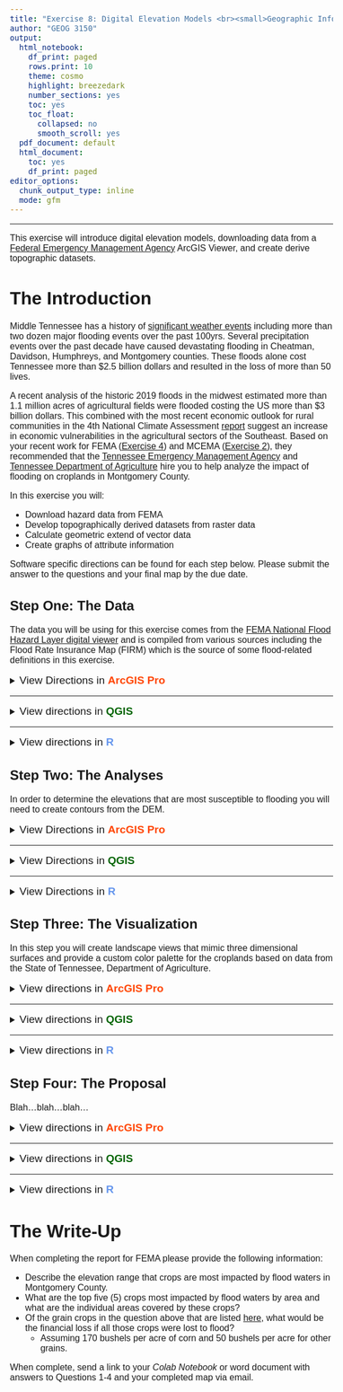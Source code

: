 ```yaml
---
title: "Exercise 8: Digital Elevation Models <br><small>Geographic Information Systems 1 Lab</small></br>"
author: "GEOG 3150"
output:
  html_notebook:
    df_print: paged
    rows.print: 10
    theme: cosmo
    highlight: breezedark
    number_sections: yes
    toc: yes
    toc_float:
      collapsed: no
      smooth_scroll: yes
  pdf_document: default
  html_document:
    toc: yes
    df_print: paged
editor_options:
  chunk_output_type: inline
  mode: gfm
---
```


```{=html}
<style type="text/css">

h1.title {
  font-size: 40px;
  font-family: "Times New Roman", Times, serif;
  color: DarkBlue;
  text-align: center;
}

h4.author { /* Header 4 - and the author and data headers use this too  */
  font-size: 20px;
  font-family: "Times New Roman", Times, serif;
  color: DarkBlue;
  text-align: center;
}

body {
  font-family: Helvetica;
  font-size: 12pt;
}

.zoom {
  transform-origin: 40% 50% 0;
  transition: transform .2s;
  margin: 0 auto;
}
.zoom img{
	width:auto;
	height:auto;	
}
.zoom:hover {
  transform: scale(2);
}

th, td {padding: 5px;}

</style>

```
<hr></hr>

This exercise will introduce digital elevation models, downloading data from a [Federal Emergency Management Agency](https://www.fema.gov/) ArcGIS Viewer, and create derive topographic datasets.

# The Introduction

Middle Tennessee has a history of [significant weather events](https://www.weather.gov/ohx/calendar) including more than two dozen major flooding events over the past 100yrs. Several precipitation events over the past decade have caused devastating flooding in Cheatman, Davidson, Humphreys, and Montgomery counties. These floods alone cost Tennessee more than $2.5 billion dollars and resulted in the loss of more than 50 lives. 

A recent analysis of the historic 2019 floods in the midwest estimated more than 1.1 million acres of agricultural fields were flooded costing the US more than $3 billion dollars. This combined with the most recent economic outlook for rural communities in the 4th National Climate Assessment [report](https://nca2018.globalchange.gov/chapter/19#key-message-4) suggest an increase in economic vulnerabilities in the agricultural sectors of the Southeast. Based on your recent work for FEMA ([Exercise 4](https://chrismgentry.github.io/GIS1-Exercise-4/)) and MCEMA ([Exercise 2](https://chrismgentry.github.io/GIS1-Exercise-2/)), they recommended that the [Tennessee Emergency Management Agency](https://www.tn.gov/tema.html) and [Tennessee Department of Agriculture](https://www.tn.gov/agriculture.html) hire you to help analyze the impact of flooding on croplands in Montgomery County.

In this exercise you will:

-   Download hazard data from FEMA
-   Develop topographically derived datasets from raster data
-   Calculate geometric extend of vector data
-   Create graphs of attribute information

Software specific directions can be found for each step below. Please submit the answer to the questions and your final map by the due date.

## Step One: The Data

The data you will be using for this exercise comes from the [FEMA National Flood Hazard Layer digital viewer](https://hazards-fema.maps.arcgis.com/apps/webappviewer/index.html?id=8b0adb51996444d4879338b5529aa9cd) and is compiled from various sources including the Flood Rate Insurance Map (FIRM) which is the source of some flood-related definitions in this exercise.

<details>
<summary><big>View Directions in <b> [ArcGIS Pro]{style="color:#ff4500"} </b></big></summary>

To begin, open a new browser window/tab and go to the [FEMA NFHL digital viewer](https://hazards-fema.maps.arcgis.com/apps/webappviewer/index.html?id=8b0adb51996444d4879338b5529aa9cd). On the welcome page you will be greeted with a warning window. Click OK and then zoom into campus.

<p align="center"><div class="zoom"><img src= "Images/fema-nfhl-homepage.png" alt="NFHL Homepage" style="width:100%"></div></p>

When you are able to see campus at the same zoom level as in the image below, click on the image and you will see a pop-up box with options to download the information

<p align="center"><div class="zoom"><img src= "Images/fema-nfhl-download.png" alt="NFHL Download" style="width:100%"></div></p>

Click on the <b><u>Download</u> county GIS data</b> link and save the file in your project folder for this exercise. Unzip the compressed folder and view the information within the _Catalog Pane_. You should now see a number of possible shapefiles in the unzipped folder. The one you need to add to your map is **S_FLD_HAZ_AR.shp**.

<p align="center"><img src= "Images/arcgis-flood-hazard-data.jpg" alt="Hazard Data in Catalog Pane" style="width:70%"></p>

Examining the attribute table for the dataset you will see a number of different variables; some of them without data or with a value of -9999 which is used by a number of different data formats to mean no data. The two variables you will use for this exercise is the **FLD_ZONE** and **ZONE_SUBTY**. Notice that the FLD_ZONE field is populated with "X", "A", and "AE" values while the ZONE_SUBTY has three values "0.2 PCT Annual Chance Flood Hazard", "Area of Minimal Flood Hazard", and "Floodway". The following is a brief description of each:

- **A**: a high-risk flood zone that has a one percent chance of flooding each year. Over the course of a 30-year mortgage, the likelihood of a flood is 26 percent. There are no detailed analyses of areas in Flood Zone A, so there are no depths or base flood elevations in this zone.
- **AE**: a high-risk flood zone that present a one percent annual chance of flooding and a 26% chance over the life of a 30-year mortgage. These regions are clearly defined in Flood Insurance Rate Maps and are paired with detailed information about base flood elevations.
- **X**: area determined to be outside the 500-year flood and protected by levee from 100- year flood.
- **0.2 PCT Annual Chance Flood Hazard**: area with a moderate chance of flood equal to 0.2 percent annually. 
- **Area of Minimal Flood Hazard**: area determined to be outside the 500-year flood and protected by levee from 100- year flood.
- **Floodway**: the channel of a river or other watercourse and the adjacent land areas that must be reserved in order to discharge the base flood without cumulatively increasing the water surface elevation more than a designated height.

For this analysis you will focus on A, AE, and 0.2 PCT Annual Chance Flood Hazard zones. While there are a number of ways to subset the data, in this exercise you will simply right-click on the dataset and select _Data > Export Features_. In the resulting window select the flood hazard data as the Input Feature, use the browse button to select the output location in your project folder, and give the \*.shp file a new name. Next, click the new expression button and use the following SQL:

`Where FLD_ZONE is equal to A`

Then click Add Clause...

`Or Where FLD_ZONE is equal to AE`

Then click Add Clause...

`Or Where ZONE_SUBTY is equal to 0.2 PCT Annual Chance Flood Hazard`

And finally click OK. This will create a new dataset that includes only the selected variables.

<p align="center"><div class="zoom"><img src= "Images/arcgis-flood-zone-expression.png" alt="Selecting only the flood zone information from above" style="width:100%"></div></p>

Next, open a new tab in your browser to download the remaining data for this exercise from the exercise [**GitHub Page**](https://github.com/chrismgentry/GIS1-Exercise-8/tree/main/Data "Click Here"). The **montco_dem_feet.tif** is the digital elevation model that will be used to calculate contours and the **montco_crop_land** zip contains a shapefile of selected cropland data for Montgomery County from the _USDA National Agriculture Statistics Service_ [CropScape](https://nassgeodata.gmu.edu/CropScape/) Website. With this data downloaded to your project folder, add them to your map view. On the example below the names and symbology for the flood zones were changed to reflect their category description.

<p align="center"><div class="zoom"><img src= "Images/arcgis-all-data-step1.png" alt="Data Example" style="width:100%"></div></p>

<big><b>Question No. 1</b></big>
<blockquote>
_What is the range of values for the DEM of Montgomery County?_
</blockquote>

</details>
<hr></hr>

<details>
<summary><big>View directions in <b> [QGIS]{style="color: #006400"} </b></big></summary>

To begin, open a new browser window/tab and go to the [FEMA NFHL digital viewer](https://hazards-fema.maps.arcgis.com/apps/webappviewer/index.html?id=8b0adb51996444d4879338b5529aa9cd). On the welcome page you will be greeted with a warning window. Click OK and then zoom into campus.

<p align="center"><div class="zoom"><img src= "Images/fema-nfhl-homepage.png" alt="NFHL Homepage" style="width:100%"></div></p>

When you are able to see campus at the same zoom level as in the image below, click on the image and you will see a pop-up box with options to download the information

<p align="center"><div class="zoom"><img src= "Images/fema-nfhl-download.png" alt="NFHL Download" style="width:100%"></div></p>

Click on the <b><u>Download</u> county GIS data</b> link and save the file in your project folder for this exercise. Unzip the compressed folder and view the information within the _Catalog Pane_. You should now see a number of possible shapefiles in the unzipped folder. The one you need to add to your map is **S_FLD_HAZ_AR.shp**.

<p align="center"><img src= "Images/qgis-flood-hazard-data.jpg" alt="Hazard Data in Catalog Pane" style="width:70%"></p>

Examining the attribute table for the dataset you will see a number of different variables; some of them without data or with a value of -9999 which is used by a number of different data formats to mean no data. The two variables you will use for this exercise is the **FLD_ZONE** and **ZONE_SUBTY**. Notice that the FLD_ZONE field is populated with "X", "A", and "AE" values while the ZONE_SUBTY has three values "0.2 PCT Annual Chance Flood Hazard", "Area of Minimal Flood Hazard", and "Floodway". The following is a brief description of each:

- **A**: a high-risk flood zone that has a one percent chance of flooding each year. Over the course of a 30-year mortgage, the likelihood of a flood is 26 percent. There are no detailed analyses of areas in Flood Zone A, so there are no depths or base flood elevations in this zone.
- **AE**: a high-risk flood zone that present a one percent annual chance of flooding and a 26% chance over the life of a 30-year mortgage. These regions are clearly defined in Flood Insurance Rate Maps and are paired with detailed information about base flood elevations.
- **X**: area determined to be outside the 500-year flood and protected by levee from 100- year flood.
- **0.2 PCT Annual Chance Flood Hazard**: area with a moderate chance of flood equal to 0.2 percent annually. 
- **Area of Minimal Flood Hazard**: area determined to be outside the 500-year flood and protected by levee from 100- year flood.
- **Floodway**: the channel of a river or other watercourse and the adjacent land areas that must be reserved in order to discharge the base flood without cumulatively increasing the water surface elevation more than a designated height.

For this analysis you will focus on A, AE, and 0.2 PCT Annual Chance Flood Hazard zones.

<big><b>Question No. 1</b></big>
<blockquote>
_What is the range of values for the DEM of Montgomery County?_
</blockquote>

</details>
<hr></hr>

<details><summary><big>View directions in <b> [R]{style="color: #6495ED"} </b></span></big></summary>
Before you begin, you will need to open the [Ex2 Colab Notebook](https://github.com/chrismgentry/GIS1-Exercise-8/blob/main/GIS1_EX8.ipynb) and insert **tocolab** after _github_ in the URL to open in the _Colab Environment_. As you have seen before, R requires various packages to complete certain analyses. In this exercise you will be using **tidyverse, OpenStreetMaps, ggfortify, maptools, and rgeos**. To install and load the packages we will use the following script:

Blah...blah...blah...

<big><b>Question No. 1</b></big>
<blockquote>
_What is the range of values for the DEM of Montgomery County?_
</blockquote>

</details>

## Step Two: The Analyses

In order to determine the elevations that are most susceptible to flooding you will need to create contours from the DEM. 

<details>
<summary><big>View Directions in <b> [ArcGIS Pro]{style="color:#ff4500"} </b></big></summary>

By either searching through the tools drop-down menu or by searching for it in the Geoprocessing Tools, open the `Contour` tool, provide the following parameters, and click Run:

- Input raster = montco_dem_feet.tif
- Output feature class = navigate to your project folder and save as a shapefile (\*.shp)
- Countour interval = 20
- Base contour = 100
- Z factor = 1
- Contour type = Contour
- Maximum verticies per feature = leave blank

<p align="center"><div class="zoom"><img src= "Images/arcgis-create-contours.png" alt="NFHL Download" style="width:100%"></div></p>

You will now have contours added to your map view. The contours will encompass the entire county because they were created from the county DEM.

<p align="center"><div class="zoom"><img src= "Images/arcgis-contours.png" alt="NFHL Download" style="width:100%"></div></p>

While this information could be beneficial for other analyses, for this exercise you should clip the contour based on the flood zone dataset you created in [Step 1](https://chrismgentry.github.io/GIS1-Exercise-8/#11_Step_One:_The_Data). This will create a new dataset that includes only the elevations prone to flooding issues.

Finally, because this exercise focuses on croplands that are susceptible to flooding, clip the cropland dataset to the select flood zones layer as well. Then you can use the symbology tool to give the data _unique values_ by _class_name_.

<p align="center"><div class="zoom"><img src= "Images/arcgis-all-data-step2.png" alt="Data Example" style="width:100%"></div></p>

<big><b>Question No. 2</b></big>
<blockquote>
_What is the range of elevations in flood prone areas?_
</blockquote>

</details>
<hr></hr>

<details>
<summary><big>View Directions in <b> [QGIS]{style="color:#006400"} </b></big></summary>

Blah...blah...blah...

<big><b>Question No. 2</b></big>
<blockquote>
_Insert Text Here_
</blockquote>

</details>
<hr></hr>

<details>
<summary><big>View Directions in <b> [R]{style="color:#6495ED"} </b></big></summary>

Blah...blah...blah...

<big><b>Question No. 2</b></big>
<blockquote>
_Insert Text Here_
</blockquote>

</details>

## Step Three: The Visualization

In this step you will create landscape views that mimic three dimensional surfaces and provide a custom color palette for the croplands based on data from the State of Tennessee, Department of Agriculture.

<details><summary><big>View directions in <b> [ArcGIS Pro]{style="color:#ff4500"} </b></span></big></summary>

Blah...blah...blah...

HILLSHADE

CropScape color

<big><b>Question No. 3</b></big>
<blockquote>
_Insert Text Here_
</blockquote>

</details>
<hr></hr>

<details><summary><big>View directions in <b> [QGIS]{style="color:#006400"} </b></span></big></summary>

Blah...blah...blah...

<big><b>Question No. 3</b></big>
<blockquote>
_Insert Text Here_
</blockquote>

</details>
<hr></hr>

<details><summary><big>View directions in <b> [R]{style="color:#6495ED"} </b></span></big></summary>

Blah...blah...blah...

<big><b>Question No. 3</b></big>
<blockquote>
_Insert Text Here_
</blockquote>

</details>

## Step Four: The Proposal

Blah...blah...blah...

<details><summary><big>View directions in <b> [ArcGIS Pro]{style="color:#ff4500"} </b></span></big></summary>

Blah...blah...blah...

<big><b>Question No. 4</b></big>
<blockquote>
_Insert Text Here_
</blockquote>

</details>
<hr></hr>

<details><summary><big>View directions in <b> [QGIS]{style="color:#006400"} </b></span></big></summary>

Blah...blah...blah...

<big><b>Question No. 4</b></big>
<blockquote>
_Insert Text Here_
</blockquote>

</details>
<hr></hr>

<details><summary><big>View directions in <b> [R]{style="color:#6495ED"} </b></span></big></summary>

Blah...blah...blah...

<big><b>Question No. 4</b></big>
<blockquote>
_Insert Text Here_
</blockquote>

</details>

# The Write-Up

When completing the report for FEMA please provide the following information:

- Describe the elevation range that crops are most impacted by flood waters in Montgomery County.
- What are the top five (5) crops most impacted by flood waters by area and what are the individual areas covered by these crops?
- Of the grain crops in the question above that are listed [here](https://www.bloomberg.com/markets/commodities/futures/agriculture "Click Here"), what would be the financial loss if all those crops were lost to flood?
  - Assuming 170 bushels per acre of corn and 50 bushels per acre for other grains.

When complete, send a link to your _Colab Notebook_ or word document with answers to Questions 1-4 and your completed map via email.
